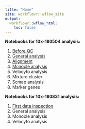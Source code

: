 ```yaml
---
title: "Home"
site: workflowr::wflow_site
output:
  workflowr::wflow_html:
    toc: false
---
```


<b>Notebooks for 10x-180504 analysis:</b><ol>
<li>[Before QC](10x-180504-beforeQC.html)
<li>[General analysis](10x-180504-general-analysis.html)</li>
<li>[Alignment](10x-180504-alignment.html)</li>
<li>[Monocle analysis](10x-180504-monocle.html)</li>
<li>Velocyto analysis</li>
<li>Mixture cluster</li>
<li>Scmap analysis</li>
<li>Marker genes</li>
</ol>

<b>Notebooks for 10x-180831 analysis:</b><ol>
<li>[First data inspection](10x-180831-first-inspection.html)</li>
<li>General analysis</li>
<li>Monocle analysis</li>
<li>Velocyto analysis</li>
</ol>
